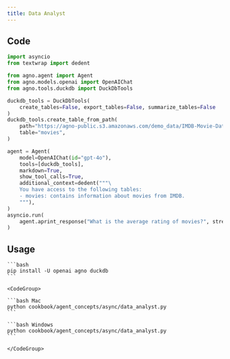 ```yaml
---
title: Data Analyst
---
```


## Code

```python cookbook/agent_concepts/async/data_analyst.py
import asyncio
from textwrap import dedent

from agno.agent import Agent
from agno.models.openai import OpenAIChat
from agno.tools.duckdb import DuckDbTools

duckdb_tools = DuckDbTools(
    create_tables=False, export_tables=False, summarize_tables=False
)
duckdb_tools.create_table_from_path(
    path="https://agno-public.s3.amazonaws.com/demo_data/IMDB-Movie-Data.csv",
    table="movies",
)

agent = Agent(
    model=OpenAIChat(id="gpt-4o"),
    tools=[duckdb_tools],
    markdown=True,
    show_tool_calls=True,
    additional_context=dedent("""\
    You have access to the following tables:
    - movies: contains information about movies from IMDB.
    """),
)
asyncio.run(
    agent.aprint_response("What is the average rating of movies?", stream=False)
)
```

## Usage

<Steps>
  <Snippet file="create-venv-step.mdx" />

  <Step title="Install libraries">

    ```bash
    pip install -U openai agno duckdb
    ```

  </Step>

  <Step title="Run Agent">

    <CodeGroup>

    ```bash Mac
    python cookbook/agent_concepts/async/data_analyst.py
    ```

    ```bash Windows
    python cookbook/agent_concepts/async/data_analyst.py
    ```

    </CodeGroup>

  </Step>

</Steps>
